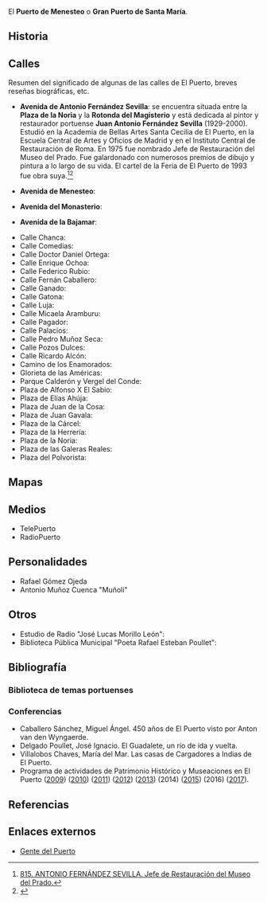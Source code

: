 {{header|1=El Puerto de Santa María}}
El '''Puerto de Menesteo''' o '''Gran Puerto de Santa María'''.

== Historia ==

{{expandir}}

== Calles ==

Resumen del significado de algunas de las calles de El Puerto, breves reseñas biográficas, etc.

* '''Avenida de Antonio Fernández Sevilla''': se encuentra situada entre la '''Plaza de la Noria''' y la '''Rotonda del Magisterio''' y está dedicada al pintor y restaurador portuense '''Juan Antonio Fernández Sevilla''' (1929-2000). Estudió en la Academia de Bellas Artes Santa Cecilia de El Puerto, en la Escuela Central de Artes y Oficios de Madrid y en el Instituto Central de Restauración de Roma. En 1975 fue nombrado Jefe de Restauración del Museo del Prado. Fue galardonado con numerosos premios de dibujo y pintura a lo largo de su vida. El cartel de la Feria de El Puerto de 1993 fue obra suya.<ref>[http://www.gentedelpuerto.com/2010/10/27/815-antonio-fernandez-sevilla-jefe-de-restauracion-del-museo-del-prado/ 815. ANTONIO FERNÁNDEZ SEVILLA. Jefe de Restauración del Museo del Prado.]</ref><ref>{{wikidata|1=Q41343362|2=Antonio Fernández Sevilla}}</ref>

* '''Avenida de Menesteo''': 

* '''Avenida del Monasterio''': 

* '''Avenida de la Bajamar''': 

* Calle Chanca: 
* Calle Comedias: 
* Calle Doctor Daniel Ortega: 
* Calle Enrique Ochoa: 
* Calle Federico Rubio: 
* Calle Fernán Caballero: 
* Calle Ganado: 
* Calle Gatona: 
* Calle Luja: 
* Calle Micaela Aramburu: 
* Calle Pagador: 
* Calle Palacios: 
* Calle Pedro Muñoz Seca: 
* Calle Pozos Dulces: 
* Calle Ricardo Alcón: 
* Camino de los Enamorados: 
* Glorieta de las Américas: 
* Parque Calderón y Vergel del Conde: 
* Plaza de Alfonso X El Sabio: 
* Plaza de Elías Ahúja: 
* Plaza de Juan de la Cosa: 
* Plaza de Juan Gavala: 
* Plaza de la Cárcel: 
* Plaza de la Herrería: 
* Plaza de la Noria: 
* Plaza de las Galeras Reales: 
* Plaza del Polvorista: 

== Mapas ==

{{expandir}}

== Medios ==

* TelePuerto
* RadioPuerto

== Personalidades ==

* Rafael Gómez Ojeda
* Antonio Muñoz Cuenca "Muñoli"

== Otros ==

* Estudio de Radio "José Lucas Morillo León": 
* Biblioteca Pública Municipal "Poeta Rafael Esteban Poullet": 

== Bibliografía ==

=== Biblioteca de temas portuenses ===

=== Conferencias ===

* Caballero Sánchez, Miguel Ángel. 450 años de El Puerto visto por Anton van den Wyngaerde.
* Delgado Poullet, José Ignacio. El Guadalete, un río de ida y vuelta.
* Villalobos Chaves, María del Mar. Las casas de Cargadores a Indias de El Puerto.
* Programa de actividades de Patrimonio Histórico y Museaciones en El Puerto ([https://web.archive.org/web/20170929181653/http://www.elpuertodesantamaria.es/contenido/5189/ciclo-veraniego-de-charlas-de-patrimonio-historico-de-el-puerto 2009]) ([https://web.archive.org/web/20100926033653/http://www.elpuertodesantamaria.es/pub/cultura/jul10/patrimonio_verano10.pdf 2010]) ([https://web.archive.org/web/20170929181404/http://www.elpuertodesantamaria.es/pub/patrimonio/jul11/patrimonio_verano.pdf 2011]) ([https://web.archive.org/web/20121224230755/http://www.elpuertodesantamaria.es/pub/patrimonio/jul12/Patrimonio12.pdf 2012]) ([https://web.archive.org/web/20131209234852/http://www.elpuertodesantamaria.es/pub/patrimonio/jul13/phv.pdf 2013]) (2014)  ([https://web.archive.org/web/20170929180707/http://www.elpuertodesantamaria.es/pub/patrimonio/jun15/programa-verano-2015.pdf 2015]) (2016) ([https://web.archive.org/web/20170929180129/http://www.turismoelpuerto.com/uploads/2017/art_384_ele_128708_programa%20actividades%20patrimonio.pdf 2017]).

== Referencias ==

{{reflist}}
{{reflist-end}}

== Enlaces externos ==

* [http://www.gentedelpuerto.com Gente del Puerto]

{{footer}}
